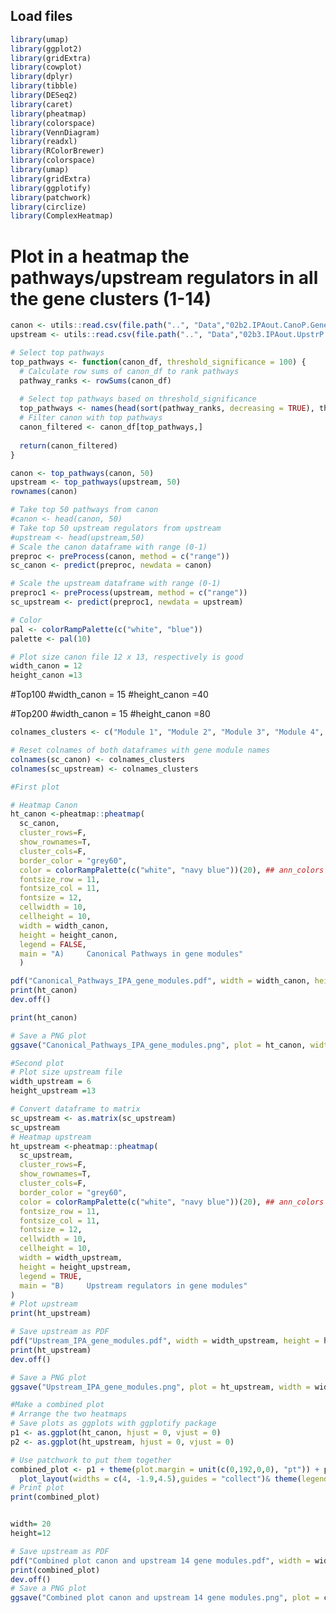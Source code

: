 
## Load files 
```r
library(umap)
library(ggplot2)
library(gridExtra)
library(cowplot)
library(dplyr)
library(tibble)
library(DESeq2)
library(caret)
library(pheatmap)
library(colorspace)
library(VennDiagram)
library(readxl)
library(RColorBrewer)
library(colorspace)
library(umap)
library(gridExtra)
library(ggplotify)
library(patchwork)
library(circlize)
library(ComplexHeatmap)

```



#######################################################################################
# Plot in a heatmap the pathways/upstream regulators in all the gene clusters (1-14)
```r
canon <- utils::read.csv(file.path("..", "Data","02b2.IPAout.CanoP.Gene modules for IPA_Govaere_14 modules.csv"), header = TRUE, row.names = 1)
upstream <- utils::read.csv(file.path("..", "Data","02b3.IPAout.UpstrP.Gene modules for IPA_Govaere_14 modules_500.csv"), header = TRUE, row.names = 1)
```

```r
# Select top pathways
top_pathways <- function(canon_df, threshold_significance = 100) {
  # Calculate row sums of canon_df to rank pathways
  pathway_ranks <- rowSums(canon_df)
  
  # Select top pathways based on threshold_significance
  top_pathways <- names(head(sort(pathway_ranks, decreasing = TRUE), threshold_significance))
  # Filter canon with top pathways
  canon_filtered <- canon_df[top_pathways,]
  
  return(canon_filtered)
}
```


```r
canon <- top_pathways(canon, 50)
upstream <- top_pathways(upstream, 50)
rownames(canon)
```

```r
# Take top 50 pathways from canon
#canon <- head(canon, 50)
# Take top 50 upstream regulators from upstream
#upstream <- head(upstream,50)
# Scale the canon dataframe with range (0-1)
preproc <- preProcess(canon, method = c("range"))
sc_canon <- predict(preproc, newdata = canon)

```

```r
# Scale the upstream dataframe with range (0-1)
preproc1 <- preProcess(upstream, method = c("range"))
sc_upstream <- predict(preproc1, newdata = upstream)
```

```r
# Color
pal <- colorRampPalette(c("white", "blue"))
palette <- pal(10)
```

```r
# Plot size canon file 12 x 13, respectively is good
width_canon = 12
height_canon =13
```

#Top100
#width_canon = 15
#height_canon =40

#Top200
#width_canon = 15
#height_canon =80

```r
colnames_clusters <- c("Module 1", "Module 2", "Module 3", "Module 4", "Module 5", "Module 6", "Module 7", "Module 8", "Module 9", "Module 10", "Module 11", "Module 12", "Module 13", "Module 14")
```

```r
# Reset colnames of both dataframes with gene module names
colnames(sc_canon) <- colnames_clusters
colnames(sc_upstream) <- colnames_clusters
```


```r
#First plot

# Heatmap Canon
ht_canon <-pheatmap::pheatmap(
  sc_canon,
  cluster_rows=F,
  show_rownames=T,
  cluster_cols=F,
  border_color = "grey60", 
  color = colorRampPalette(c("white", "navy blue"))(20), ## ann_colors = defined for pathology scores above
  fontsize_row = 11,
  fontsize_col = 11, 
  fontsize = 12,
  cellwidth = 10,
  cellheight = 10,
  width = width_canon,
  height = height_canon,
  legend = FALSE,
  main = "A)     Canonical Pathways in gene modules"
  )

pdf("Canonical_Pathways_IPA_gene_modules.pdf", width = width_canon, height = height_canon)
print(ht_canon)
dev.off()

print(ht_canon)

# Save a PNG plot
ggsave("Canonical_Pathways_IPA_gene_modules.png", plot = ht_canon, width = width_canon, height = height_canon, dpi=400)
```

```r
#Second plot
# Plot size upstream file
width_upstream = 6
height_upstream =13

# Convert dataframe to matrix
sc_upstream <- as.matrix(sc_upstream)
sc_upstream
# Heatmap upstream
ht_upstream <-pheatmap::pheatmap(
  sc_upstream,
  cluster_rows=F,
  show_rownames=T,
  cluster_cols=F,
  border_color = "grey60", 
  color = colorRampPalette(c("white", "navy blue"))(20), ## ann_colors = defined for pathology scores above
  fontsize_row = 11,
  fontsize_col = 11, 
  fontsize = 12,
  cellwidth = 10,
  cellheight = 10,
  width = width_upstream,
  height = height_upstream,
  legend = TRUE,
  main = "B)     Upstream regulators in gene modules"
)
# Plot upstream
print(ht_upstream)

# Save upstream as PDF
pdf("Upstream_IPA_gene_modules.pdf", width = width_upstream, height = height_upstream)
print(ht_upstream)
dev.off()

# Save a PNG plot
ggsave("Upstream_IPA_gene_modules.png", plot = ht_upstream, width = width_upstream, height = height_upstream, dpi=400)
```






```r
#Make a combined plot
# Arrange the two heatmaps 
# Save plots as ggplots with ggplotify package
p1 <- as.ggplot(ht_canon, hjust = 0, vjust = 0)
p2 <- as.ggplot(ht_upstream, hjust = 0, vjust = 0)

# Use patchwork to put them together
combined_plot <- p1 + theme(plot.margin = unit(c(0,192,0,0), "pt")) + p2 + 
  plot_layout(widths = c(4, -1.9,4.5),guides = "collect")& theme(legend.position = "top")
# Print plot
print(combined_plot)


width= 20
height=12

# Save upstream as PDF
pdf("Combined plot canon and upstream 14 gene modules.pdf", width = width, height = height)
print(combined_plot)
dev.off()
# Save a PNG plot
ggsave("Combined plot canon and upstream 14 gene modules.png", plot = combined_plot, width = width, height = height, dpi=1000)
```



